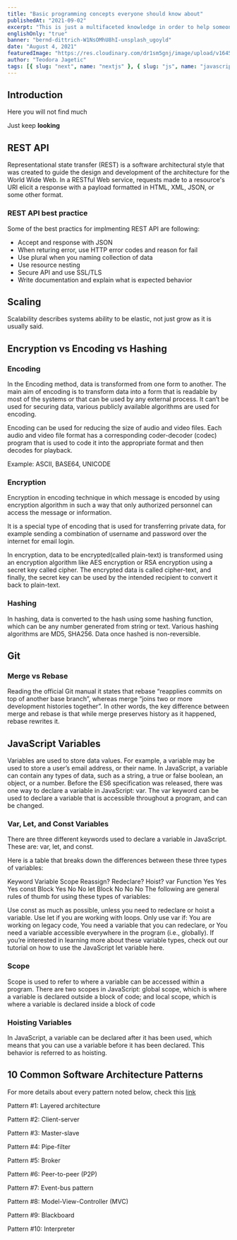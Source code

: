 ```yaml
---
title: "Basic programming concepts everyone should know about"
publishedAt: "2021-09-02"
excerpt: "This is just a multifaceted knowledge in order to help someone looking for conceptual things in one place."
englishOnly: "true"
banner: "bernd-dittrich-W1NsOMhU8hI-unsplash_ugoyld"
date: "August 4, 2021"
featuredImage: "https://res.cloudinary.com/dr1sm5gnj/image/upload/v1645127896/igutech/undersstanding_mnfh3n.jpg"
author: "Teodora Jagetic"
tags: [{ slug: "next", name: "nextjs" }, { slug: "js", name: "javascript" }]
---
```


## Introduction

Here you will not find much

Just keep **looking**

## REST API

Representational state transfer (REST) is a software architectural style that was created to guide the design and development of the architecture for the World Wide Web. In a RESTful Web service, requests made to a resource's URI elicit a response with a payload formatted in HTML, XML, JSON, or some other format.

### REST API best practice

Some of the best practics for implmenting REST API are following:

<ul>
    <li>Accept and response with JSON </li>
    <li>When returing error, use HTTP error codes and reason for fail </li>
    <li>Use plural when you naming collection of data </li>
    <li>Use resource nesting </li>
    <li>Secure API and use SSL/TLS </li>
    <li>Write documentation and explain what is expected behavior </li>

</ul>

## Scaling

Scalability describes systems ability to be elastic, not just grow as it is usually said.

## Encryption vs Encoding vs Hashing

### Encoding

In the Encoding method, data is transformed from one form to another. The main aim of encoding is to transform data into a form that is readable by most of the systems or that can be used by any external process.
It can’t be used for securing data, various publicly available algorithms are used for encoding.

Encoding can be used for reducing the size of audio and video files. Each audio and video file format has a corresponding coder-decoder (codec) program that is used to code it into the appropriate format and then decodes for playback.

Example: ASCII, BASE64, UNICODE

### Encryption

Encryption in encoding technique in which message is encoded by using encryption algorithm in such a way that only authorized personnel can access the message or information.

It is a special type of encoding that is used for transferring private data, for example sending a combination of username and password over the internet for email login.

In encryption, data to be encrypted(called plain-text) is transformed using an encryption algorithm like AES encryption or RSA encryption using a secret key called cipher. The encrypted data is called cipher-text, and finally, the secret key can be used by the intended recipient to convert it back to plain-text.

### Hashing

In hashing, data is converted to the hash using some hashing function, which can be any number generated from string or text. Various hashing algorithms are MD5, SHA256. Data once hashed is non-reversible.

## Git

### Merge vs Rebase

Reading the official Git manual it states that rebase “reapplies commits on top of another base branch”, whereas merge “joins two or more development histories together”. In other words, the key difference between merge and rebase is that while merge preserves history as it happened, rebase rewrites it.

## JavaScript Variables

Variables are used to store data values. For example, a variable may be used to store a user’s email address, or their name. In JavaScript, a variable can contain any types of data, such as a string, a true or false boolean, an object, or a number.
Before the ES6 specification was released, there was one way to declare a variable in JavaScript: var. The var keyword can be used to declare a variable that is accessible throughout a program, and can be changed.

### Var, Let, and Const Variables

There are three different keywords used to declare a variable in JavaScript. These are: var, let, and const.

Here is a table that breaks down the differences between these three types of variables:

Keyword Variable Scope Reassign? Redeclare? Hoist?
var Function Yes Yes Yes
const Block Yes No No
let Block No No No
The following are general rules of thumb for using these types of variables:

Use const as much as possible, unless you need to redeclare or hoist a variable.
Use let if you are working with loops.
Only use var if:
You are working on legacy code,
You need a variable that you can redeclare, or
You need a variable accessible everywhere in the program (i.e., globally).
If you’re interested in learning more about these variable types, check out our tutorial on how to use the JavaScript let variable here.

### Scope

Scope is used to refer to where a variable can be accessed within a program. There are two scopes in JavaScript: global scope, which is where a variable is declared outside a block of code; and local scope, which is where a variable is declared inside a block of code

### Hoisting Variables

In JavaScript, a variable can be declared after it has been used, which means that you can use a variable before it has been declared. This behavior is referred to as hoisting.

## 10 Common Software Architecture Patterns

For more details about every pattern noted below, check this <a href="https://nix-united.com/blog/10-common-software-architectural-patterns-part-1/" >link</a>

Pattern #1: Layered architecture

Pattern #2: Client-server

Pattern #3: Master-slave

Pattern #4: Pipe-filter

Pattern #5: Broker

Pattern #6: Peer-to-peer (P2P)

Pattern #7: Event-bus pattern

Pattern #8: Model-View-Controller (MVC)

Pattern #9: Blackboard

Pattern #10: Interpreter
